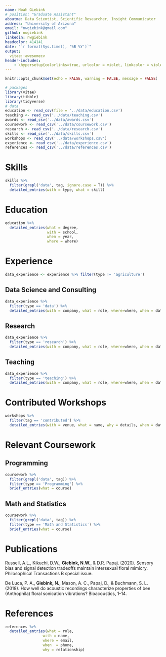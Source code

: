 ```yaml
---
name: Noah Giebink
# position: "Graduate Assistant"
aboutme: Data Scientist, Scientific Researcher, Insight Communicator
address: "University of Arizona"
email: "nwgiebink@gmail.com"
github: nwgiebink
linkedin: nwgiebink
headcolor: 414141
date: "`r format(Sys.time(), '%B %Y')`"
output: 
  vitae::awesomecv
header-includes:
    - \hypersetup{colorlinks=true, urlcolor = violet, linkcolor = violet}
---
```

```r
knitr::opts_chunk$set(echo = FALSE, warning = FALSE, message = FALSE)

# packages
library(vitae)
library(tibble)
library(tidyverse)
# data
education <- read_csv(file = '../data/education.csv')
teaching <- read_csv('../data/teaching.csv')
awards <- read_csv('../data/awards.csv')
coursework <- read_csv('../data/coursework.csv')
research <- read_csv('../data/research.csv')
skills <- read_csv('../data/skills.csv')
workshops <- read_csv('../data/workshops.csv')
experience <- read_csv('../data/experience.csv')
references <- read_csv('../data/references.csv')
```

# Skills

```r
skills %>%
  filter(grepl('data', tag, ignore.case = T)) %>%
  detailed_entries(with = type, what = skill)
```

# Education

```r
education %>% 
  detailed_entries(what = degree, 
                   with = school, 
                   when = year, 
                   where = where)
```

# Experience
```r
data_experience <- experience %>% filter(type != 'agriculture') 
```

## Data Science and Consulting
```r
data_experience %>%
  filter(type == 'data') %>%
  detailed_entries(with = company, what = role, where=where, when = date, why = details)

```

## Research
```r
data_experience %>%
  filter(type == 'research') %>%
  detailed_entries(with = company, what = role, where=where, when = date, why = details)

```

## Teaching

```r
data_experience %>%
  filter(type == 'teaching') %>%
  detailed_entries(with = company, what = role, where=where, when = date, why = details)

```

# Contributed Workshops

```r
workshops %>%
  filter(tag == 'contributed') %>%
  detailed_entries(with = venue, what = name, why = details, when = date)
```

# Relevant Coursework

## Programming
```r
coursework %>%
  filter(grepl('data', tag)) %>%
  filter(type == 'Programming') %>%
  brief_entries(what = course)
```
## Math and Statistics
```r
coursework %>%
  filter(grepl('data', tag)) %>%
  filter(type == 'Math and Statistics') %>%
  brief_entries(what = course)
```

# Publications
Russell, A.L., Kikuchi, D.W., **Giebink, N.W.**, & D.R. Papaj. (2020).  Sensory bias and signal detection tradeoffs maintain intersexual floral mimicry. Philosophical Transactions B special issue. 

De Luca, P. A., **Giebink, N.**, Mason, A. C., Papaj, D., & Buchmann, S. L. (2018). How well do acoustic recordings characterize properties of bee (Anthophila) floral sonication vibrations? Bioacoustics, 1–14. 

# References

```r
references %>%
  detailed_entries(what = role,
                 with = name,
                 where = email,
                 when  = phone,
                 why = relationship)

```

